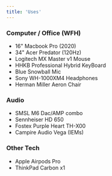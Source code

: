 ```yaml
---
title: 'Uses'
---
```

### Computer / Office (WFH)

- 16" Macbook Pro (2020)
- 34" Acer Predator (120Hz)
- Logitech MX Master v1 Mouse
- HHKB Professional Hybrid KeyBoard
- Blue Snowball Mic
- Sony WH-1000XM4 Headphones
- Herman Miller Aeron Chair

### Audio

- SMSL M6 Dac/AMP combo
- Sennheiser HD 650
- Fostex Purple Heart TH-X00
- Campire Audio Vega (IEMs)

### Other Tech

- Apple Airpods Pro
- ThinkPad Carbon x1
